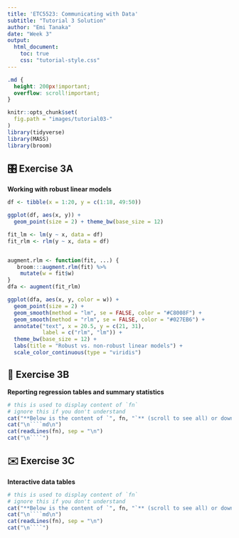 ```yaml
---
title: 'ETC5523: Communicating with Data'
subtitle: "Tutorial 3 Solution"
author: "Emi Tanaka"
date: "Week 3"
output: 
  html_document:
    toc: true
    css: "tutorial-style.css"
---
```


```css
.md {
  height: 200px!important;
  overflow: scroll!important;
}
```
```r
knitr::opts_chunk$set(
  fig.path = "images/tutorial03-"
)
library(tidyverse)
library(MASS)
library(broom)
```


## 🎛️ Exercise 3A

**Working with robust linear models**

```r
df <- tibble(x = 1:20, y = c(1:18, 49:50))

ggplot(df, aes(x, y)) + 
  geom_point(size = 2) + theme_bw(base_size = 12)

fit_lm <- lm(y ~ x, data = df) 
fit_rlm <- rlm(y ~ x, data = df) 


augment.rlm <- function(fit, ...) {
   broom:::augment.rlm(fit) %>% 
    mutate(w = fit$w)
}
dfa <- augment(fit_rlm) 
```
```r
ggplot(dfa, aes(x, y, color = w)) + 
  geom_point(size = 2) + 
  geom_smooth(method = "lm", se = FALSE, color = "#C8008F") +
  geom_smooth(method = "rlm", se = FALSE, color = "#027EB6") + 
  annotate("text", x = 20.5, y = c(21, 31), 
           label = c("rlm", "lm")) + 
  theme_bw(base_size = 12) + 
  labs(title = "Robust vs. non-robust linear models") + 
  scale_color_continuous(type = "viridis")
```


## 📛 Exercise 3B

**Reporting regression tables and summary statistics**

```r
# this is used to display content of `fn`
# ignore this if you don't understand
cat("**Below is the content of `", fn, "`** (scroll to see all) or download the file", glue::glue("<a href='{fn}' download>here</a>."))
cat("\n````md\n")
cat(readLines(fn), sep = "\n")
cat("\n````")
```

## ✉️ Exercise 3C

**Interactive data tables**

```r
# this is used to display content of `fn`
# ignore this if you don't understand
cat("**Below is the content of `", fn, "`** (scroll to see all) or download the file", glue::glue("<a href='{fn}' download>here</a>."))
cat("\n````md\n")
cat(readLines(fn), sep = "\n")
cat("\n````")
```
